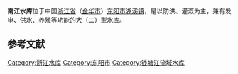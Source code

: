 {{Infobox Reservoir | 
|name                     = 南江水库
|nickname                 = 
|image                    = 
|image_caption            = 
|map                      = 
|map_caption              = 
|pushpin_map              = China
|pushpin_map_caption      = 南江水库在中国的位置
|code                     = BGA18130212
|class                    = 大（二）型[[水库|水库]]
|location_of_reservoir    = [[浙江省|浙江省]]（[[金华市|金华市]]）[[东阳市|东阳市]][[湖溪镇|湖溪镇]]
|location_of_dam          = 新东溪村
|inflow                   = [[南江|南江]]（[[金华江|金华江]]上游支流）
|outflow                  = 
|catchment_area           = 210
|reservoir_area           = 
|mean_depth               = 
|maximum_depth            = 
|flood_level              = 
|normal_water_level       = 
|dead_water_level         = 
|water_quality            = 
|island                   = 
|maximum_storage_capacity = 1.203亿
|normal_storage_capacity  = 0.91亿
|dead_storage_capacity    = 
|type_of_dam              = 细骨料混凝土砌石重力坝
|elevation_of_dam         = 211.24
|height_of_dam            = 57
|length_of_dam            = 202.07
|width_of_dam             = 8
|installed_capacity       = 4500千瓦
|irrigated_area           = 8万亩
|start                    = 1969年12月
|complete                 = 1972年11月
|cost                     = 
|emigrate                 = 
|latd = 29
|latm = 08
|lats = 31
|latNS = N
|longd = 120
|longm = 25
|longs = 35
|longEW = E
|website = 
|footnotes = <ref>{{Cite web |url=http://www.tsdh.net/%E6%B0%B4%E5%88%A9%E6%96%87%E7%8C%AE%E6%B1%87%E7%BC%96/PDF%E6%96%87%E6%A1%A3/%E4%B8%AD%E5%9B%BD%E6%B0%B4%E5%BA%93%E5%90%8D%E7%A7%B0%E4%BB%A3%E7%A0%81.pdf |title=中国水库名称代码 |accessdate=2020-12-29 |archive-date=2015-05-05 |archive-url=https://web.archive.org/web/20150505182029/http://www.tsdh.net/%E6%B0%B4%E5%88%A9%E6%96%87%E7%8C%AE%E6%B1%87%E7%BC%96/PDF%E6%96%87%E6%A1%A3/%E4%B8%AD%E5%9B%BD%E6%B0%B4%E5%BA%93%E5%90%8D%E7%A7%B0%E4%BB%A3%E7%A0%81.pdf |dead-url=yes }}</ref>
<ref>{{cite journal|title=南江水库坝基渗流及扬压力分析|author=孙从炎，邱志章，苏玉杰|journal=浙江水利水电专科学校学报|year=2007|volume=19|issue=2|pages=|url=http://szxb.zjwchc.com/pdf/6.%E5%8D%97%E6%B1%9F%E6%B0%B4%E5%BA%93%E5%9D%9D%E5%9F%BA%E6%B8%97%E6%B5%81%E5%8F%8A%E6%89%AC%E5%8E%8B%E5%8A%9B%E5%88%86%E6%9E%90.pdf}}{{dead link|date=2017年11月 |bot=InternetArchiveBot |fix-attempted=yes }}</ref>
}}
'''南江水库'''位于中国[[浙江省|浙江省]]（[[金华市|金华市]]）[[东阳市|东阳市]][[湖溪镇|湖溪镇]]，是以防洪、灌溉为主，兼有发电、供水、养殖等功能的大（二）型[[水库|水库]]。


==参考文献==
{{reflist}}
{{Reservoirs of Zhejiang}}
{{DEFAULTSORT:N南}}
[[Category:浙江水库|Category:浙江水库]]
[[Category:东阳市|Category:东阳市]]
[[Category:钱塘江流域水库|Category:钱塘江流域水库]]